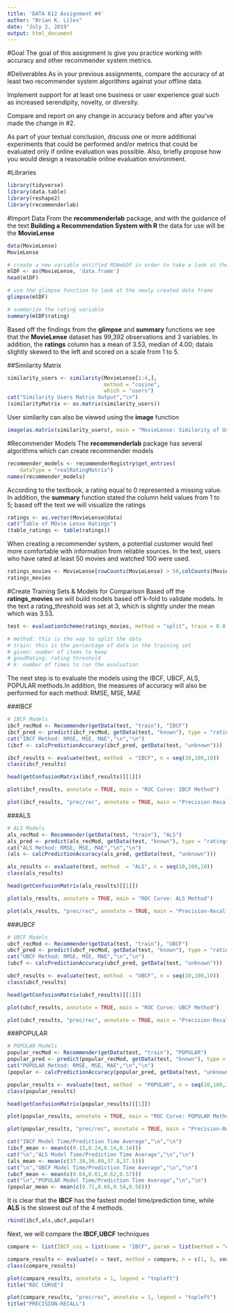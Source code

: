 ---
title: 'DATA 612 Assignment #4'
author: "Brian K. Liles"
date: "July 2, 2019"
output: html_document
---
#Goal
The goal of this assignment is give you practice working with accuracy and other recommender system metrics. 

#Deliverables
As in your previous assignments, compare the accuracy of at least two recommender system algorithms against your offline data. 

Implement support for at least one business or user experience goal such as increased serendipity, novelty, or diversity. 

Compare and report on any change in accuracy before and after you've made the change in #2.  

As part of your textual conclusion, discuss one or more additional experiments that could be performed and/or metrics that could be evaluated only if online evaluation was possible.  Also, briefly propose how you would design a reasonable online evaluation environment. 

#Libraries
```{r libraries, include = FALSE}
library(tidyverse)
library(data.table)
library(reshape2)
library(recommenderlab)
```

#Import Data
From the **recommenderlab** package, and with the guidance of the text **Building a Recommendation System with R** the data for use will be the **MovieLense**
```{r}
data(MovieLense)
MovieLense
```
```{r}
# create a new variable entitled MSWebDF in order to take a look at the data
mlDF <- as(MovieLense, 'data.frame')
head(mlDF)
```
```{r}
# use the glimpse function to look at the newly created data frame
glimpse(mlDF)
```
```{r}
# summarize the rating variable
summary(mlDF$rating)
```
Based off the findings from the **glimpse** and **summary** functions we see that the **MovieLense** dataset has 99,392 observations and 3 variables. In addition, the **ratings** column has a mean of 3.53, median of 4.00; datais slightly skewed to the left and scored on a scale from 1 to 5.

##Similarity Matrix
```{r}
similarity_users <- similarity(MovieLense[1:4,],
                               method = "cosine",
                               which = "users")
cat("Similarity Users Matrix Output","\n")
(similarityMatrix <- as.matrix(similarity_users))
```
User similarity can also be viewed using the **image** function
```{r}
image(as.matrix(similarity_users), main = "MovieLense: Similarity of Users")
```

#Recommender Models
The **recommenderlab** package has several algorithms which can create recommender models
```{r}
recommender_models <- recommenderRegistry$get_entries(
    dataType = "realRatingMatrix")
names(recommender_models)
```
According to the textbook, a rating equal to 0 represented a missing value. In addition, the **summary** function stated the column held values from 1 to 5; based off the text we will visualize the ratings
```{r}
ratings <- as.vector(MovieLense@data)
cat("Table of MOvie Lense Ratings")
(table_ratings <- table(ratings))
```

When creating a recommender system, a potential customer would feel more comfortable with information from reliable sources. In the text, users who have rated at least 50 movies and watched 100 were used.
```{r}
ratings_movies <- MovieLense[rowCounts(MovieLense) > 50,colCounts(MovieLense) > 100]
ratings_movies
```
#Create Training Sets & Models for Comparison
Based off the **ratings_movies** we will build models based off k-fold to validate models. In the text a rating_threshold was set at 3, which is slightly under the mean which was 3.53.

```{r}
test <- evaluationScheme(ratings_movies, method = "split", train = 0.8, k = 4, given = 15, goodRating = 3)

# method: this is the way to split the data
# train: this is the percentage of data in the training set
# given: number of items to keep
# goodRating: rating threshold
# k: number of times to run the evaluation
```
The next step is to evaluate the models using the IBCF, UBCF, ALS, POPULAR methods.In addition, the measures of accuracy will also be performed for each method: RMSE, MSE, MAE

###IBCF
```{r}
# IBCF Models
ibcf_recMod <- Recommender(getData(test, "train"), "IBCF")
ibcf_pred <- predict(ibcf_recMod, getData(test, "known"), type = "ratings")
cat("IBCF Method: RMSE, MSE, MAE","\n","\n")
(ibcf <- calcPredictionAccuracy(ibcf_pred, getData(test, "unknown")))
```

```{r}
ibcf_results <- evaluate(test, method  = "IBCF", n = seq(10,100,10))
class(ibcf_results)
```
```{r}
head(getConfusionMatrix(ibcf_results)[[1]])
```
```{r}
plot(ibcf_results, annotate = TRUE, main = "ROC Curve: IBCF Method")
```

```{r}
plot(ibcf_results, "prec/rec", annotate = TRUE, main = "Precision-Recall: IBCF Method")
```

###ALS 
```{r}
# ALS Models
als_recMod <- Recommender(getData(test, "train"), "ALS")
als_pred <- predict(als_recMod, getData(test, "known"), type = "ratings")
cat("ALS Method: RMSE, MSE, MAE","\n","\n")
(als <- calcPredictionAccuracy(als_pred, getData(test, "unknown")))
```

```{r}
als_results <- evaluate(test, method  = "ALS", n = seq(10,100,10))
class(als_results)
```
```{r}
head(getConfusionMatrix(als_results)[[1]])
```
```{r}
plot(als_results, annotate = TRUE, main = "ROC Curve: ALS Method")
```

```{r}
plot(als_results, "prec/rec", annotate = TRUE, main = "Precision-Recall: ALS Method")
```

###UBCF
```{r}
# UBCF Models
ubcf_recMod <- Recommender(getData(test, "train"), "UBCF")
ubcf_pred <- predict(ubcf_recMod, getData(test, "known"), type = "ratings")
cat("UBCF Method: RMSE, MSE, MAE","\n","\n")
(ubcf <- calcPredictionAccuracy(ubcf_pred, getData(test, "unknown")))
```
```{r}
ubcf_results <- evaluate(test, method  = "UBCF", n = seq(10,100,10))
class(ubcf_results)
```
```{r}
head(getConfusionMatrix(ubcf_results)[[1]])
```

```{r}
plot(ubcf_results, annotate = TRUE, main = "ROC Curve: UBCF Method")
```

```{r}
plot(ubcf_results, "prec/rec", annotate = TRUE, main = "Precision-Recall: UBCF Method")
```

###POPULAR
```{r}
# POPULAR Models
popular_recMod <- Recommender(getData(test, "train"), "POPULAR")
popular_pred <- predict(popular_recMod, getData(test, "known"), type = "ratings")
cat("POPULAR Method: RMSE, MSE, MAE","\n","\n")
(popular <- calcPredictionAccuracy(popular_pred, getData(test, "unknown")))
```

```{r}
popular_results <- evaluate(test, method  = "POPULAR", n = seq(10,100,10))
class(popular_results)
```
```{r}
head(getConfusionMatrix(popular_results)[[1]])
```

```{r}
plot(popular_results, annotate = TRUE, main = "ROC Curve: POPULAR Method")
```

```{r}
plot(popular_results, "prec/rec", annotate = TRUE, main = "Precision-Recall: POPULAR Method")
```

```{r}
cat("IBCF Model Time/Prediction Time Average","\n","\n")
(ibcf_mean <- mean(c(0.15,0.24,0.14,0.14)))
cat("\n","ALS Model Time/Prediction Time Average","\n","\n")
(als_mean <- mean(c(37.38,36.89,37.8,37.5)))
cat("\n","UBCF Model Time/Prediction Time Average","\n","\n")
(ubcf_mean <- mean(c(0.64,0.61,0.62,0.57)))
cat("\n","POPULAR Model Time/Prediction Time Average","\n","\n")
(popular_mean <- mean(c(0.71,0.66,0.58,0.58)))
```

It is clear that the **IBCF** has the fastest model time/prediction time, while **ALS** is the slowest out of the 4 methods.

```{r}
rbind(ibcf,als,ubcf,popular)
```

Next, we will compare the **IBCF,UBCF** techniques
```{r}
compare <- list(IBCF_cos = list(name = "IBCF", param = list(method = "cosine")),IBCF_cor = list(name = "IBCF", param = list(method = "pearson")), UBCF_cos = list(name = "UBCF", param = list(method = "cosine")), UBCF_cor = list(name = "UBCF", param = list(method = "pearson")))
```
```{r}
compare_results <- evaluate(x = test, method = compare, n = c(1, 5, seq(10,100,10)))
class(compare_results)
```

```{r}
plot(compare_results, annotate = 1, legend = "topleft") 
title("ROC CURVE")
```

```{r}
plot(compare_results, "prec/rec", annotate = 1, legend = "topleft") 
title("PRECISION-RECALL")
```








